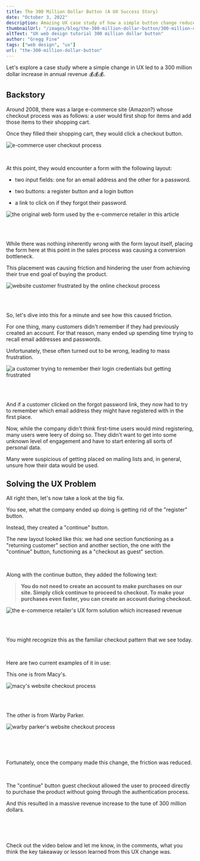 ```yaml
---
title: The 300 Million Dollar Button (A UX Success Story)
date: "October 3, 2022"
description: Amazing UX case study of how a simple button change reduced customer friction and brought in an additional 300 million dollars in annual revenue for a major online retailer.
thumbnailUrl: "/images/blog/the-300-million-dollar-button/300-million-dollar-button-tutorial.jpg"
altText: "UX web design tutorial 300 million dollar button"
author: "Gregg Fine"
tags: ["web design", "ux"]
url: "the-300-million-dollar-button"
---
```


Let's explore a case study where a simple change in UX led to a 300 million dollar increase in annual revenue 💰💰💰.

## Backstory

Around 2008, there was a large e-commerce site (Amazon?) whose checkout process
was as follows: a user would first shop for items and add those items to their
shopping cart.

Once they filled their shopping cart, they would click a checkout button.

<Image
  src="./images/blog/the-300-million-dollar-button/checkout.png"
  width={1089}
  height={414}
  layout="responsive"
  alt="e-commerce user checkout process"
/>

<br />

At this point, they would encounter a form with the following layout:

- two input fields: one for an email address and the other for a password.

- two buttons: a register button and a login button

- a link to click on if they forgot their password.

<Image
  src="./images/blog/the-300-million-dollar-button/form.jpg"
  width={802}
  height={472}
  layout="responsive"
  alt="the original web form used by the e-commerce retailer in this article"
/>

<br />
<br />

While there was nothing inherently wrong with the form layout itself,
placing the form here at this point in the sales process was causing a
conversion bottleneck.

This placement was causing friction and hindering the user from achieving their true end goal of buying the product.

<Image
  src="./images/blog/the-300-million-dollar-button/sad-woman.jpg"
  width={274}
  height={409}
  layout="intrinsic"
  alt="website customer frustrated by the online checkout process"
/>

<br />
<br />

So, let's dive into this for a minute and see how this caused friction.

For one thing, many customers didn't remember if they had previously created an account. For that reason, many ended up spending time trying to recall email addresses and passwords.

Unfortunately, these often turned out to be wrong, leading to mass frustration.

<Image
  src="./images/blog/the-300-million-dollar-button/frustration.jpg"
  width={1587}
  height={1074}
  layout="responsive"
  alt="a customer trying to remember their login credentials but getting frustrated"
/>

<br />
<br />

And if a customer clicked on the forgot password link, they now had to try to remember which email address they might have registered with in the first place.

Now, while the company didn't think first-time users would mind registering, many users were leery of doing so.
They didn't want to get into some unknown level of engagement and have to start entering all sorts of personal data.

Many were suspicious of getting placed on mailing lists and, in general, unsure how their data would be used.

## Solving the UX Problem

All right then, let's now take a look at the big fix.

You see, what the company ended up doing is getting rid of the "register" button.

Instead, they created a "continue" button.

The new layout looked like this: we had one section functioning as a "returning customer" section and another section, the one with the "continue" button, functioning as a "checkout as guest" section.

<br />

Along with the continue button, they added the following text:

> **You do not need to create an account to make purchases on our site. Simply click continue to proceed to checkout. To make your purchases even faster, you can create an account during checkout.**

<Image
  src="./images/blog/the-300-million-dollar-button/the-fix.jpg"
  width={1467}
  height={325}
  layout="responsive"
  alt="the e-commerce retailer's UX form solution which increased revenue"
/>

<br />
<br />

You might recognize this as the familiar checkout pattern that we see today.

<br />

Here are two current examples of it in use:

This one is from Macy's.

<Image
  src="./images/blog/the-300-million-dollar-button/macys.jpg"
  width={1178}
  height={500}
  layout="responsive"
  alt="macy's website checkout process"
/>

<br />
<br />

The other is from Warby Parker.

<Image
  src="./images/blog/the-300-million-dollar-button/warby.jpg"
  width={1081}
  height={466}
  layout="responsive"
  alt="warby parker's website checkout process"
/>

<br />
<br />
<br />

Fortunately, once the company made this change, the friction was reduced.

<br />

The "continue" button guest checkout allowed the user to proceed directly to purchase the product without going through the authentication process.

And this resulted in a massive revenue increase to the tune of 300 million dollars.

<br />
<br />
<br />

Check out the video below and let me know, in the comments, what you think the key takeaway or lesson learned from this UX change was.

<YouTube
  id="OmJplPkzRCU"
  alt="300 million dollar button video"
  imgSrc="./images/blog/the-300-million-dollar-button/300-million-dollar-button-video.jpg"
/>
